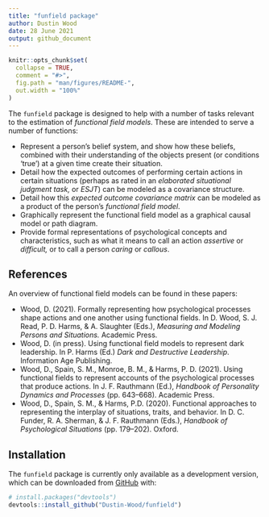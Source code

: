 ```yaml
---
title: "funfield package"
author: Dustin Wood
date: 28 June 2021
output: github_document
---
```


<!-- README.md is generated from README.Rmd. Please edit that file -->

```r
knitr::opts_chunk$set(
  collapse = TRUE,
  comment = "#>",
  fig.path = "man/figures/README-",
  out.width = "100%"
)
```

<!-- badges: start -->

<!-- badges: end -->

The `funfield` package is designed to help with a number of tasks relevant to the estimation of *functional field models*. These are intended to serve a number of functions:

-   Represent a person's belief system, and show how these beliefs, combined with their understanding of the objects present (or conditions 'true') at a given time create their situation.
-   Detail how the expected outcomes of performing certain actions in certain situations (perhaps as rated in an *elaborated situational judgment task,* or *ESJT*) can be modeled as a covariance structure.
-   Detail how this *expected outcome covariance matrix* can be modeled as a product of the person's *functional field model*.
-   Graphically represent the functional field model as a graphical causal model or path diagram.
-   Provide formal representations of psychological concepts and characteristics, such as what it means to call an action *assertive* or *difficult,* or to call a person *caring* or *callous*.

## References

An overview of functional field models can be found in these papers:

-   Wood, D. (2021). Formally representing how psychological processes shape actions and one another using functional fields. In D. Wood, S. J. Read, P. D. Harms, & A. Slaughter (Eds.), *Measuring and Modeling Persons and Situations.* Academic Press.
-   Wood, D. (in press). Using functional field models to represent dark leadership. In P. Harms (Ed.) *Dark and Destructive Leadership*. Information Age Publishing.
-   Wood, D., Spain, S. M., Monroe, B. M., & Harms, P. D. (2021). Using functional fields to represent accounts of the psychological processes that produce actions. In J. F. Rauthmann (Ed.), *Handbook of Personality Dynamics and Processes* (pp. 643–668). Academic Press.
-   Wood, D., Spain, S. M., & Harms, P.D. (2020). Functional approaches to representing the interplay of situations, traits, and behavior. In D. C. Funder, R. A. Sherman, & J. F. Rauthmann (Eds.), *Handbook of Psychological Situations* (pp. 179–202). Oxford.

## Installation

The `funfield` package is currently only available as a development version, which can be downloaded from [GitHub](https://github.com/) with:

``` r
# install.packages("devtools")
devtools::install_github("Dustin-Wood/funfield")
```
